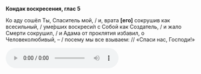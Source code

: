 **Кондак воскресения, глас 5**

Ко аду сошёл Ты, Спаситель мой, / и, врата **[**его**]** сокрушив как всесильный, / уме́рших воскреси́л с Собой как Создатель, / и жало Смерти сокрушил, / и Адама от проклятия избавил, о Человеколюбивый, – / посему мы все взываем: // «Спаси нас, Господи!»

<audio controls>
    <source
        src="https://psmb-neos-resources.hb.bizmrg.com/target/psmb/5b48f8336a5cce914642f682079cf5d2568286c3/%D0%9A%D0%BE%D0%BD%D0%B4%D0%B0%D0%BA%20%D0%B3%D0%BB%D0%B0%D1%81%205.mp3"
        type="audio/mpeg"
    />
</audio>
